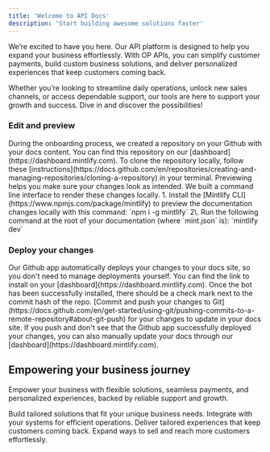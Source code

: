 ```yaml
---
title: 'Welcome to API Docs'
description: 'Start building awesome solutions faster'
---
```


We’re excited to have you here. Our API platform is designed to help you expand your business effortlessly. With OP APIs, you can simplify customer payments, build custom business solutions, and deliver personalized experiences that keep customers coming back.

Whether you’re looking to streamline daily operations, unlock new sales channels, or access dependable support, our tools are here to support your growth and success. Dive in and discover the possibilities!

### Edit and preview

<AccordionGroup>
  <Accordion icon="github" title="Clone your docs locally">
    During the onboarding process, we created a repository on your Github with
    your docs content. You can find this repository on our
    [dashboard](https://dashboard.mintlify.com). To clone the repository
    locally, follow these
    [instructions](https://docs.github.com/en/repositories/creating-and-managing-repositories/cloning-a-repository)
    in your terminal.
  </Accordion>

  <Accordion icon="rectangle-terminal" title="Preview changes">
    Previewing helps you make sure your changes look as intended. We built a
    command line interface to render these changes locally. 1. Install the
    [Mintlify CLI](https://www.npmjs.com/package/mintlify) to preview the
    documentation changes locally with this command: `npm i -g mintlify`
    2\. Run the following command at the root of your documentation (where
    `mint.json` is): `mintlify dev`
  </Accordion>
</AccordionGroup>

### Deploy your changes

<AccordionGroup>
  <Accordion icon="message-bot" title="Install our Github app">
    Our Github app automatically deploys your changes to your docs site, so you
    don't need to manage deployments yourself. You can find the link to install on
    your [dashboard](https://dashboard.mintlify.com). Once the bot has been
    successfully installed, there should be a check mark next to the commit hash
    of the repo.
  </Accordion>

  <Accordion icon="rocket" title="Push your changes">
    [Commit and push your changes to
    Git](https://docs.github.com/en/get-started/using-git/pushing-commits-to-a-remote-repository#about-git-push)
    for your changes to update in your docs site. If you push and don't see that
    the Github app successfully deployed your changes, you can also manually
    update your docs through our [dashboard](https://dashboard.mintlify.com).
  </Accordion>
</AccordionGroup>

## Empowering your business journey

Empower your business with flexible solutions, seamless payments, and personalized experiences, backed by reliable support and growth.

<CardGroup>
  <Card title="Build business solutions" icon="paintbrush">
    Build tailored solutions that fit your unique business needs.
  </Card>
  <Card title="Faster daily operations" icon="square-code">
    Integrate with your systems for efficient operations.
  </Card>
  <Card title="Personalized experiences" icon="heart">
Deliver tailored experiences that keep customers coming back.  
</Card>
  <Card title="Boost your sales" icon="chart-mixed">
Expand ways to sell and reach more customers effortlessly.  
</Card>
</CardGroup>
